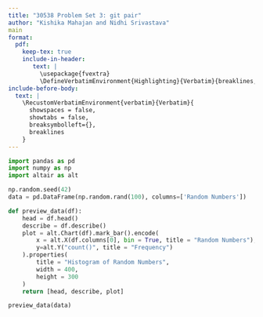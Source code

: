 ```yaml
---
title: "30538 Problem Set 3: git pair"
author: "Kishika Mahajan and Nidhi Srivastava"
main
format: 
  pdf:
    keep-tex: true
    include-in-header: 
       text: |
         \usepackage{fvextra}
         \DefineVerbatimEnvironment{Highlighting}{Verbatim}{breaklines,commandchars=\\\{\}}
include-before-body:
  text: |
    \RecustomVerbatimEnvironment{verbatim}{Verbatim}{
      showspaces = false,
      showtabs = false,
      breaksymbolleft={},
      breaklines
    }
---
```


```python
import pandas as pd
import numpy as np
import altair as alt

np.random.seed(42)
data = pd.DataFrame(np.random.rand(100), columns=['Random Numbers'])

def preview_data(df):
    head = df.head()
    describe = df.describe()
    plot = alt.Chart(df).mark_bar().encode(
        x = alt.X(df.columns[0], bin = True, title = "Random Numbers"),
        y=alt.Y("count()", title = "Frequency")
    ).properties(
        title = "Histogram of Random Numbers",
        width = 400,
        height = 300
    )
    return [head, describe, plot]

preview_data(data)
```



